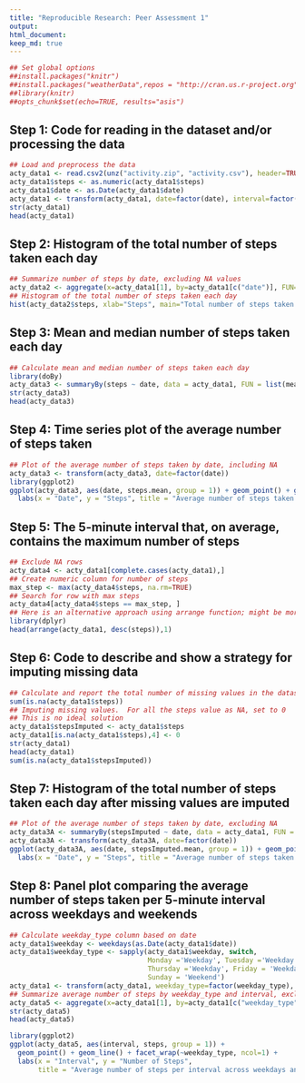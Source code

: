 ```yaml
---
title: "Reproducible Research: Peer Assessment 1"
output: 
html_document:
keep_md: true
---
```


```r
## Set global options
##install.packages("knitr")
##install.packages("weatherData",repos = "http://cran.us.r-project.org")
##library(knitr) 
##opts_chunk$set(echo=TRUE, results="asis")
```

## Step 1: Code for reading in the dataset and/or processing the data

```r
## Load and preprocess the data 
acty_data1 <- read.csv2(unz("activity.zip", "activity.csv"), header=TRUE,sep=",")
acty_data1$steps <- as.numeric(acty_data1$steps) 
acty_data1$date <- as.Date(acty_data1$date) 
acty_data1 <- transform(acty_data1, date=factor(date), interval=factor(interval))
str(acty_data1)
head(acty_data1)
```

## Step 2: Histogram of the total number of steps taken each day

```r
## Summarize number of steps by date, excluding NA values
acty_data2 <- aggregate(x=acty_data1[1], by=acty_data1[c("date")], FUN=sum, na.rm=TRUE)
## Histogram of the total number of steps taken each day
hist(acty_data2$steps, xlab="Steps", main="Total number of steps taken each day")
```

## Step 3: Mean and median number of steps taken each day

```r
## Calculate mean and median number of steps taken each day
library(doBy)
acty_data3 <- summaryBy(steps ~ date, data = acty_data1, FUN = list(mean, median), na.rm=TRUE)
str(acty_data3)
head(acty_data3)
```

## Step 4: Time series plot of the average number of steps taken

```r
## Plot of the average number of steps taken by date, including NA
acty_data3 <- transform(acty_data3, date=factor(date))
library(ggplot2)
ggplot(acty_data3, aes(date, steps.mean, group = 1)) + geom_point() + geom_line() +
  labs(x = "Date", y = "Steps", title = "Average number of steps taken each day (w NA)")
```

## Step 5: The 5-minute interval that, on average, contains the maximum number of steps

```r
## Exclude NA rows
acty_data4 <- acty_data1[complete.cases(acty_data1),]
## Create numeric column for number of steps
max_step <- max(acty_data4$steps, na.rm=TRUE)
## Search for row with max steps
acty_data4[acty_data4$steps == max_step, ]
## Here is an alternative approach using arrange function; might be more efficient
library(dplyr)
head(arrange(acty_data1, desc(steps)),1)
```

## Step 6: Code to describe and show a strategy for imputing missing data

```r
## Calculate and report the total number of missing values in the dataset 
sum(is.na(acty_data1$steps))
## Imputing missing values.  For all the steps value as NA, set to 0
## This is no ideal solution
acty_data1$stepsImputed <- acty_data1$steps
acty_data1[is.na(acty_data1$steps),4] <- 0
str(acty_data1)
head(acty_data1)
sum(is.na(acty_data1$stepsImputed))
```

## Step 7: Histogram of the total number of steps taken each day after missing values are imputed

```r
## Plot of the average number of steps taken by date, excluding NA
acty_data3A <- summaryBy(stepsImputed ~ date, data = acty_data1, FUN = list(mean, median), na.rm=TRUE)
acty_data3A <- transform(acty_data3A, date=factor(date))
ggplot(acty_data3A, aes(date, stepsImputed.mean, group = 1)) + geom_point() + geom_line() + 
  labs(x = "Date", y = "Steps", title = "Average number of steps taken each day (Imputed)")
```

## Step 8: Panel plot comparing the average number of steps taken per 5-minute interval across weekdays and weekends

```r
## Calculate weekday_type column based on date
acty_data1$weekday <- weekdays(as.Date(acty_data1$date))
acty_data1$weekday_type <- sapply(acty_data1$weekday, switch,
                                  Monday ='Weekday', Tuesday ='Weekday', Wednesday ='Weekday', 
                                  Thursday ='Weekday', Friday = 'Weekday', Saturday = 'Weekend', 
                                  Sunday = 'Weekend')
acty_data1 <- transform(acty_data1, weekday_type=factor(weekday_type), interval=factor(interval))
## Summarize average number of steps by weekday_type and interval, excluding NA values
acty_data5 <- aggregate(x=acty_data1[1], by=acty_data1[c("weekday_type","interval")], FUN=mean, na.rm=TRUE)
str(acty_data5)
head(acty_data5)

library(ggplot2)
ggplot(acty_data5, aes(interval, steps, group = 1)) +
  geom_point() + geom_line() + facet_wrap(~weekday_type, ncol=1) +
  labs(x = "Interval", y = "Number of Steps", 
       title = "Average number of steps per interval across weekdays and weekends")
```
